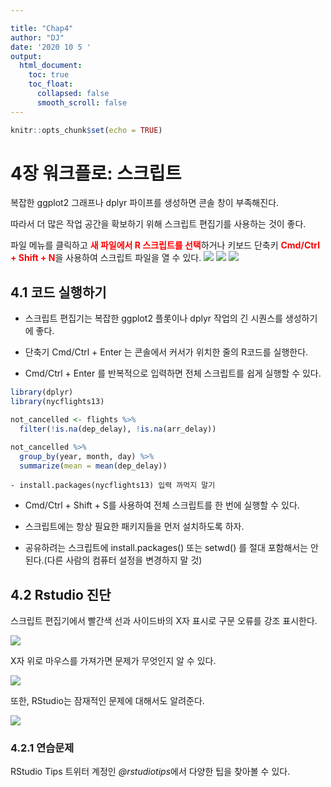 ```yaml
---

title: "Chap4"
author: "DJ"
date: '2020 10 5 '
output:
  html_document:
    toc: true
    toc_float:
      collapsed: false
      smooth_scroll: false
---
```


```r
knitr::opts_chunk$set(echo = TRUE)
```

# **4장 워크플로: 스크립트**

복잡한 ggplot2 그래프나 dplyr 파이프를 생성하면 콘솔 창이 부족해진다.  
  
따라서 더 많은 작업 공간을 확보하기 위해 스크립트 편집기를 사용하는 것이 좋다.  
  
파일 메뉴를 클릭하고 **<span style="color: red;">새 파일에서 R 스크립트를 선택</span>**하거나 키보드 단축키 **<span style="color: red;">Cmd/Ctrl + Shift + N</span>**을 사용하여 스크립트 파일을 열 수 있다.
![](C:\Users\emrwn\Desktop\R_Education_Data\Review_R_edu\R_NCS_2020\Markdown\image./Insert_Script1.png)
![](C:\Users\emrwn\Desktop\R_Education_Data\Review_R_edu\R_NCS_2020\Markdown\image./Insert_Script2.png)
![](C:\Users\emrwn\Desktop\R_Education_Data\Review_R_edu\R_NCS_2020\Markdown\image./rstudio-editor.png)

## 4.1 코드 실행하기

- 스크립트 편집기는 복잡한 ggplot2 플롯이나 dplyr 작업의 긴 시퀀스를 생성하기에 좋다.

- 단축기 Cmd/Ctrl + Enter 는 콘솔에서 커서가 위치한 줄의 R코드를 실행한다.

- Cmd/Ctrl + Enter 를 반복적으로 입력하면 전체 스크립트를 쉽게 실행할 수 있다.

```r
library(dplyr)
library(nycflights13)

not_cancelled <- flights %>%
  filter(!is.na(dep_delay), !is.na(arr_delay))

not_cancelled %>%
  group_by(year, month, day) %>%
  summarize(mean = mean(dep_delay))
```

    - install.packages(nycflights13) 입력 까먹지 말기

- Cmd/Ctrl + Shift + S를 사용하여 전체 스크립트를 한 번에 실행할 수 있다.

- 스크립트에는 항상 필요한 패키지들을 먼저 설치하도록 하자.

- 공유하려는 스크립트에 install.packages() 또는 setwd() 를 절대 포함해서는 안 된다.(다른 사람의 컴퓨터 설정을 변경하지 말 것)

## 4.2 Rstudio 진단
스크립트 편집기에서 빨간색 선과 사이드바의 X자 표시로 구문 오류를 강조 표시한다.

![](C:\Users\emrwn\Desktop\R_Education_Data\Review_R_edu\R_NCS_2020\Markdown\image./rstudio-diagnostic.png)

X자 위로 마우스를 가져가면 문제가 무엇인지 알 수 있다.

![](C:\Users\emrwn\Desktop\R_Education_Data\Review_R_edu\R_NCS_2020\Markdown\image./rstudio-diagnostic-tip.png)

또한, RStudio는 잠재적인 문제에 대해서도 알려준다.

![](C:\Users\emrwn\Desktop\R_Education_Data\Review_R_edu\R_NCS_2020\Markdown\image./rstudio-diagnostic-warn.png)

### 4.2.1 연습문제
RStudio Tips 트위터 계정인 *@rstudiotips*에서 다양한 팁을 찾아볼 수 있다.
